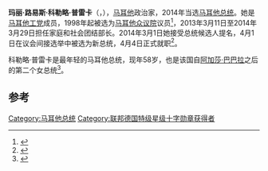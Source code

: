 {{NoteTA
|G1=People
}}
{{Infobox officeholder
|honorific-prefix =
|name             = 玛丽·路易斯·科勒略·普雷卡
|image            = Marie-Louise Coleiro Preca.jpg
|imagesize        = 230px
|honorific-suffix = {{le|KUOM|National Order of Merit (Malta)}}
|office           = {{MLT}}[[馬爾他總統|第9任總統]]
|primeminister    = [[约瑟夫·穆斯卡特|约瑟夫·穆斯卡特]]
|term_start       = 2014年4月4日
|term_end         = 2019年4月4日
|predecessor      = [[乔治·阿贝拉|乔治·阿贝拉]]
|successor        = {{le|喬治·韋拉|George Vella}}
|office2          = 家庭和社会团结部长
|term_start2      = 2013年3月11日
|term_end2        = 2014年3月29日
|predecessor2     = <!-- Unclear, name of ministry changed -->
|successor2       = Michael Farrugia
|birth_date       = {{birth date and age|1958|12|7|df=y}}
|birth_place      = {{flag|Malta}}[[戈爾米_(馬耳他)|戈-{}-爾米]]
|death_date       = 
|death_place      = 
|party            = [[马耳他工党|工党]]
|spouse           = 埃德加·普雷卡
|children         = 1
|alma_mater       = [[马耳他大学|马耳他大学]]
|religion         = [[罗马天主教|罗马天主教]]
}}
'''玛丽·路易斯·科勒略·普雷卡'''（{{lang-en|Marie Louise Coleiro Preca}}，{{bd|1958年|12月7日||}}），[[马耳他|马耳他]]政治家，2014年当选[[马耳他总统|马耳他总统]]。她是[[马耳他工党|马耳他工党]]成员，1998年起被选为[[马耳他议会|马耳他众议院]]议员<ref>{{cite news|url=http://www.independent.com.mt/news.asp?newsitemid=122453|title=PL motion calls for setting up of permanent committee for family affairs|date=26 March 2011|work=Malta Independent|accessdate=8 April 2011|archive-date=2012-03-15|archive-url=https://web.archive.org/web/20120315083638/http://www.independent.com.mt/news.asp?newsitemid=122453|dead-url=no}}</ref>，2013年3月11日至2014年3月29日担任家庭和社会团结部长。2014年3月1日她接受总统候选人提名，4月1日在议会间接选举中被选为新总统，4月4日正式就职<ref>{{cite web | url = http://www.maltatoday.com.mt/en/newsdetails/news/national/Marie-Louise-Coleiro-Preca-accepts-nomination-for-President-20140301 | title = Marie Louise Coleiro Preca accepts nomination for President | accessdate = 1 March 2014 | publisher = MaltaToday | archive-date = 2014-03-05 | archive-url = https://web.archive.org/web/20140305020920/http://www.maltatoday.com.mt/en/newsdetails/news/national/Marie-Louise-Coleiro-Preca-accepts-nomination-for-President-20140301 | dead-url = no }}</ref>。

科勒略·普雷卡是最年轻的马耳他总统，现年58岁，也是该国自[[阿加莎·巴巴拉|阿加莎·巴巴拉]]之后的第二个女总统<ref>{{cite web | url = http://www.timesofmalta.com/articles/view/20140301/local/marie-louise.508800 | title = Coleiro Preca to be named as President within days | accessdate = 1 March 2014 | publisher = Times of Malta | archive-date = 2015-04-20 | archive-url = https://web.archive.org/web/20150420012819/http://www.timesofmalta.com/articles/view/20140301/local/marie-louise.508800 | dead-url = no }}</ref>。

==参考==
{{Reflist}}

{{s-start}}
{{s-off}}
{{s-bef|before=[[乔治·阿贝拉|乔治·阿贝拉]]}}
{{s-ttl|title=[[马耳他总统|马耳他总统]]|years=2014–2019}}
{{s-aft|after={{le|喬治·韋拉|George Vella}}}}
{{s-end}}

{{DEFAULTSORT:Coleiro Preca, Marie Louise}}

[[Category:马耳他总统|Category:马耳他总统]]
[[Category:联邦德国特级星级十字勋章获得者|Category:联邦德国特级星级十字勋章获得者]]